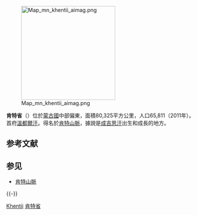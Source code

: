 {{Unreferenced|time=2020-03-08T11:17:52+00:00}}
{{otheruse|肯特}}

{{Infobox settlement
| name = 肯特省<br />Khentii Province
| native_name = Хэнтий аймаг<br />{{MongolUnicode|ᠬᠡᠨᠲᠡᠢ}}{{MongolUnicode|ᠠᠶᠢᠮᠠᠭ}}
| native_name_lang = mn
| settlement_type = [[省_(蒙古國)|省]]
| image_skyline = Smile and have a happy day Khentii Aimag Family - skyline.jpg
| image_alt = Puffy white clouds roll over lush green hills.
| image_caption = 
| image_flag = Khentii aimag Flag.svg 
| flag_alt =
| image_seal = 
| seal_alt =
| image_shield = Mn coa khentii aimag.svg
| shield_alt =
| nickname =
| motto =
| image_map = Khentii in Mongolia.svg
| map_alt =
| map_caption = 
| pushpin_map =
| pushpin_label_position =
| pushpin_map_alt =
| pushpin_map_caption =
| latd = 47 |latm = 19 |lats =  |latNS = N
| longd = 110 |longm = 39 |longs =  |longEW = E
| coor_pinpoint =
| coordinates_type = 
| coordinates_display = inline,title
| coordinates_footnotes =
| subdivision_type = 國家
| subdivision_name = 蒙古國
| established_title = 成立
| established_date = {{Start date|1930}}
| founder =
| seat_type =省城
| seat = [[溫都爾汗|溫都爾汗]]
| government_footnotes =
| leader_party =
| leader_title = 
| leader_name = 
| unit_pref = Metric<!-- or US or UK -->
| area_footnotes =
| area_total_km2 = 80325.08
| area_land_km2 =
| area_water_km2 =
| area_water_percent =
| area_note = 
| elevation_footnotes =
| elevation_m =
| population_footnotes =
| population_total = 65811
| population_as_of = 2011
| population_density_km2 = auto
| population_demonym = 
| population_note = 
| timezone1 = UTC+8
| utc_offset1 =
| timezone1_DST =
| utc_offset1_DST =
| postal_code_type =
| postal_code =
| area_code_type =
| area_code = +976 (0)156
| iso_code = MN-039
| registration_plate = ХЭ_
| website = {{URL|khentii.mn}}
| footnotes =
}}
[[File:Map_mn_khentii_aimag.png|250px]]

'''肯特省'''（{{lang-mn|Хэнтий аймаг|Khentii aimag}}）位於[[蒙古國|蒙古國]]中部偏東，面積80,325平方公里，人口65,811（2011年）。首府[[溫都爾汗|溫都爾汗]]。得名於[[肯特山脈|肯特山脈]]，據說是[[成吉思汗|成吉思汗]]出生和成長的地方。

== 参考文献 ==
{{Reflist}}

== 参见 ==
* [[肯特山脈|肯特山脈]]

{{-}}
{{蒙古国一级行政区}}

[[Category:蒙古国省份|Khentii]]
[[Category:肯特省|]]